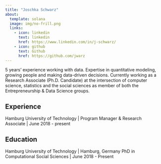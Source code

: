 ```yaml
---
title: "Joschka Schwarz"
about:
  template: solana
  image: img/no-frill.png
  links:
    - icon: linkedin
      text: linkedin
      href: https://www.linkedin.com/in/j-schwarz/
    - icon: github
      text: Github
      href: https://github.com/jwarz
---
```


5 years’ experience working with data. Expertise in quantitative modeling, growing people and making data-driven decisions. Currently working as a Research Associate (Ph.D. Candidate) at the intersection of computer science, statistics and the social sciences as member of both the Entrepreneurship & Data Science groups.

## Experience

Hamburg University of Technology | Program Manager & Research Associate | June 2018 - present

## Education

Hamburg University of Technology | Hamburg, Germany
PhD in Computational Social Sciences | June 2018 - Present